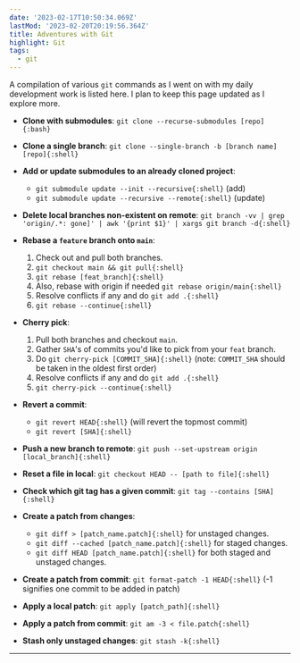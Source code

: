 ```yaml
---
date: '2023-02-17T10:50:34.069Z'
lastMod: '2023-02-20T20:19:56.364Z'
title: Adventures with Git
highlight: Git
tags:
  - git
---
```


A compilation of various `git` commands as I went on with my daily development work is listed here. I plan to keep this page updated as I explore more.

- **Clone with submodules**: `git clone --recurse-submodules [repo]{:bash}`

- **Clone a single branch**: `git clone --single-branch -b [branch name] [repo]{:shell}`

- **Add or update submodules to an already cloned project**:
  - `git submodule update --init --recursive{:shell}` (add)
  - `git submodule update --recursive --remote{:shell}` (update)

- **Delete local branches non-existent on remote**: `git branch -vv | grep 'origin/.*: gone]' | awk '{print $1}' | xargs git branch -d{:shell}`

- **Rebase a `feature` branch onto `main`**:
  1. Check out and pull both branches.
  2. `git checkout main && git pull{:shell}`
  3. `git rebase [feat_branch]{:shell}`
  4. Also, rebase with origin if needed `git rebase origin/main{:shell}`
  5. Resolve conflicts if any and do `git add .{:shell}`
  6. `git rebase --continue{:shell}`

- **Cherry pick**:
  1. Pull both branches and checkout `main`.
  2. Gather `SHA`'s of commits you'd like to pick from your `feat` branch.
  3. Do `git cherry-pick [COMMIT_SHA]{:shell}` (note: `COMMIT_SHA` should be taken in the oldest first order)
  4. Resolve conflicts if any and do `git add .{:shell}`
  5. `git cherry-pick --continue{:shell}`

- **Revert a commit**:
  - `git revert HEAD{:shell}` (will revert the topmost commit)
  - `git revert [SHA]{:shell}`

- **Push a new branch to remote**: `git push --set-upstream origin [local_branch]{:shell}`

- **Reset a file in local**: `git checkout HEAD -- [path to file]{:shell}`

- **Check which git tag has a given commit**: `git tag --contains [SHA]{:shell}`

- **Create a patch from changes**:
  - `git diff > [patch_name.patch]{:shell}` for unstaged changes.
  - `git diff --cached [patch_name.patch]{:shell}` for staged changes.
  - `git diff HEAD [patch_name.patch]{:shell}` for both staged and unstaged changes.

- **Create a patch from commit**: `git format-patch -1 HEAD{:shell}` (-1 signifies one commit to be added in patch)

- **Apply a local patch**: `git apply [patch_path]{:shell}`

- **Apply a patch from commit**: `git am -3 < file.patch{:shell}`

- **Stash only unstaged changes**: `git stash -k{:shell}`

---
